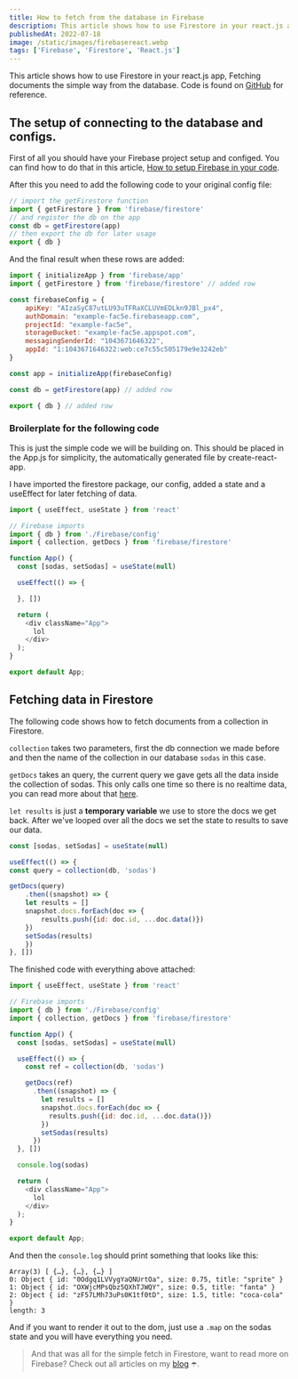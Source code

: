 ```yaml
---
title: How to fetch from the database in Firebase
description: This article shows how to use Firestore in your react.js app, Fetching the simple way.
publishedAt: 2022-07-18
image: /static/images/firebasereact.webp
tags: ['Firebase', 'Firestore', 'React.js']
---
```


This article shows how to use Firestore in your react.js app, Fetching documents the simple way from the database. Code is found on [GitHub](https://github.com/call-n/example-firebase) for reference.

## The setup of connecting to the database and configs.

First of all you should have your Firebase project setup and configed. You can find how to do that in this article, [How to setup Firebase in your code](https://calo.dev/blog/firebase-setup-code).

After this you need to add the following code to your original config file:

```js
// import the getFirestore function
import { getFirestore } from 'firebase/firestore'
// and register the db on the app
const db = getFirestore(app)
// then export the db for later usage
export { db }
```

And the final result when these rows are added:

```js:/src/Firebase/config.js
import { initializeApp } from 'firebase/app'
import { getFirestore } from 'firebase/firestore' // added row

const firebaseConfig = {
    apiKey: "AIzaSyC87utLU93uTFRaXCLUVmEDLkn9JBl_px4",
    authDomain: "example-fac5e.firebaseapp.com",
    projectId: "example-fac5e",
    storageBucket: "example-fac5e.appspot.com",
    messagingSenderId: "1043671646322",
    appId: "1:1043671646322:web:ce7c55c505179e9e3242eb"
}

const app = initializeApp(firebaseConfig)

const db = getFirestore(app) // added row

export { db } // added row
```

### Broilerplate for the following code

This is just the simple code we will be building on. This should be placed in the App.js for simplicity, the automatically generated file by create-react-app.

I have imported the firestore package, our config, added a state and a useEffect for later fetching of data. 

```js:/src/App.js
import { useEffect, useState } from 'react'

// Firebase imports
import { db } from './Firebase/config'
import { collection, getDocs } from 'firebase/firestore'

function App() {
  const [sodas, setSodas] = useState(null)

  useEffect(() => {

  }, [])

  return (
    <div className="App">
      lol
    </div>
  );
}

export default App;
```

## Fetching data in Firestore

The following code shows how to fetch documents from a collection in Firestore.

`collection` takes two parameters, first the db connection we made before and then the name of the collection in our database `sodas` in this case. 

`getDocs` takes an query, the current query we gave gets all the data inside the collection of sodas. This only calls one time so there is no realtime data, you can read more about that [here](https://firebase.google.com/docs/database).

`let results` is just a **temporary variable** we use to store the docs we get back. After we've looped over all the docs we set the state to results to save our data.

```js
const [sodas, setSodas] = useState(null)

useEffect(() => {
const query = collection(db, 'sodas')

getDocs(query)
    .then((snapshot) => {
    let results = []
    snapshot.docs.forEach(doc => {
        results.push({id: doc.id, ...doc.data()})
    })
    setSodas(results)
    })
}, [])
```

The finished code with everything above attached:

```js:/src/App.js
import { useEffect, useState } from 'react'

// Firebase imports
import { db } from './Firebase/config'
import { collection, getDocs } from 'firebase/firestore'

function App() {
  const [sodas, setSodas] = useState(null)

  useEffect(() => {
    const ref = collection(db, 'sodas')

    getDocs(ref)
      .then((snapshot) => {
        let results = []
        snapshot.docs.forEach(doc => {
          results.push({id: doc.id, ...doc.data()})
        })
        setSodas(results)
      })
  }, [])

  console.log(sodas)

  return (
    <div className="App">
      lol
    </div>
  );
}

export default App;
```

And then the `console.log` should print something that looks like this:

```json5
Array(3) [ {…}, {…}, {…} ]
0: Object { id: "0Odgq1LVVygYaQNUrtOa", size: 0.75, title: "sprite" }
1: Object { id: "OXWjcMPsQbz5QXhTJWQY", size: 0.5, title: "fanta" }
2: Object { id: "zF57LMh73uPs0K1tf0tD", size: 1.5, title: "coca-cola" }
length: 3
```

And if you want to render it out to the dom, just use a `.map` on the sodas state and you will have everything you need.

> And that was all for the simple fetch in Firestore, want to read more on Firebase? Check out all articles on my [blog](https://calo.dev/blog) ☂️.

